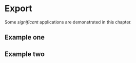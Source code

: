 # Export {#Export}

Some _significant_ applications are demonstrated in this chapter.

## Example one

## Example two
